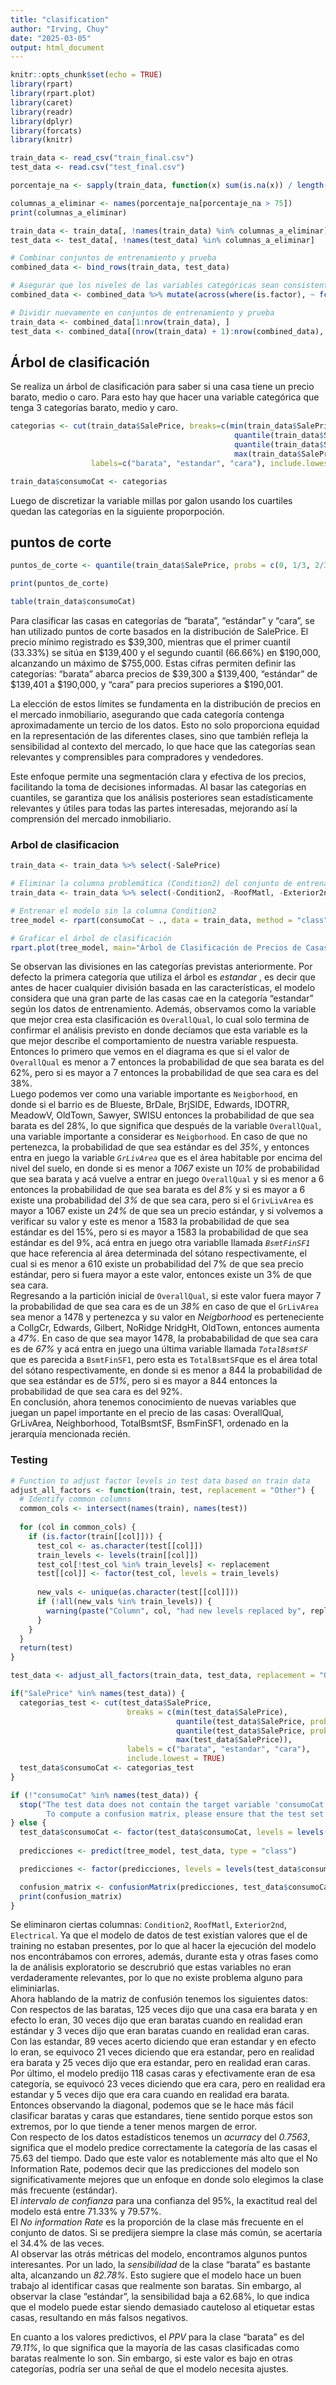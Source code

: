 ```yaml
---
title: "clasification"
author: "Irving, Chuy"
date: "2025-03-05"
output: html_document
---
```


```r
knitr::opts_chunk$set(echo = TRUE)
library(rpart)
library(rpart.plot)
library(caret)
library(readr)
library(dplyr)
library(forcats)
library(knitr)
```

```r
train_data <- read_csv("train_final.csv")
test_data <- read.csv("test_final.csv")

```

```r
porcentaje_na <- sapply(train_data, function(x) sum(is.na(x)) / length(x)) * 100

columnas_a_eliminar <- names(porcentaje_na[porcentaje_na > 75])
print(columnas_a_eliminar)

train_data <- train_data[, !names(train_data) %in% columnas_a_eliminar]
test_data <- test_data[, !names(test_data) %in% columnas_a_eliminar]

# Combinar conjuntos de entrenamiento y prueba
combined_data <- bind_rows(train_data, test_data)

# Asegurar que los niveles de las variables categóricas sean consistentes
combined_data <- combined_data %>% mutate(across(where(is.factor), ~ fct_unify(list(.))))

# Dividir nuevamente en conjuntos de entrenamiento y prueba
train_data <- combined_data[1:nrow(train_data), ]
test_data <- combined_data[(nrow(train_data) + 1):nrow(combined_data), ]

```


## Árbol de clasificación  

Se realiza un árbol de clasificación para saber si una casa tiene un precio barato, medio o caro. Para esto hay que hacer una variable categórica que tenga 3 categorías barato, medio y caro.
```r

categorias <- cut(train_data$SalePrice, breaks=c(min(train_data$SalePrice),
                                                  quantile(train_data$SalePrice, probs = 1/3),
                                                  quantile(train_data$SalePrice, probs = 2/3),
                                                  max(train_data$SalePrice)),
                  labels=c("barata", "estandar", "cara"), include.lowest=TRUE)

train_data$consumoCat <- categorias

```

Luego de discretizar la variable millas por galon usando los cuartiles quedan las categorías en la siguiente proporpoción. 

## puntos de corte
```r
puntos_de_corte <- quantile(train_data$SalePrice, probs = c(0, 1/3, 2/3, 1))

print(puntos_de_corte)

```

```r
table(train_data$consumoCat)
```
Para clasificar las casas en categorías de "barata", "estándar" y "cara", se han utilizado puntos de corte basados en la distribución de SalePrice. El precio mínimo registrado es $39,300, mientras que el primer cuantil (33.33%) se sitúa en $139,400 y el segundo cuantil (66.66%) en $190,000, alcanzando un máximo de $755,000. Estas cifras permiten definir las categorías: "barata" abarca precios de $39,300 a $139,400, "estándar" de $139,401 a $190,000, y "cara" para precios superiores a $190,001.

La elección de estos límites se fundamenta en la distribución de precios en el mercado inmobiliario, asegurando que cada categoría contenga aproximadamente un tercio de los datos. Esto no solo proporciona equidad en la representación de las diferentes clases, sino que también refleja la sensibilidad al contexto del mercado, lo que hace que las categorías sean relevantes y comprensibles para compradores y vendedores.

Este enfoque permite una segmentación clara y efectiva de los precios, facilitando la toma de decisiones informadas. Al basar las categorías en cuantiles, se garantiza que los análisis posteriores sean estadísticamente relevantes y útiles para todas las partes interesadas, mejorando así la comprensión del mercado inmobiliario.


### Arbol de clasificacion
```r
train_data <- train_data %>% select(-SalePrice)
```

```r

# Eliminar la columna problemática (Condition2) del conjunto de entrenamiento
train_data <- train_data %>% select(-Condition2, -RoofMatl, -Exterior2nd, -Electrical)

# Entrenar el modelo sin la columna Condition2
tree_model <- rpart(consumoCat ~ ., data = train_data, method = "class")

# Graficar el árbol de clasificación
rpart.plot(tree_model, main="Árbol de Clasificación de Precios de Casas", extra=102)

```
Se observan las divisiones en las categorías previstas anteriormente. Por defecto la primera categoría que utiliza el árbol es *estandar* , es decir que antes de hacer cualquier división basada en las características, el modelo considera que una gran parte de las casas cae en la categoría "estandar" según los datos de entrenamiento. Además, observamos como la variable que mejor crea esta clasificación es `OverallQual`, lo cual solo termina de confirmar el análisis previsto en donde decíamos que esta variable es la que mejor describe el comportamiento de nuestra variable respuesta. Entonces lo primero que vemos en el diagrama es que si el valor de `OverallQual` es menor a 7 entonces la probabilidad de que sea barata es del 62%, pero si es mayor a 7 entonces la probabilidad de que sea cara es del 38%.  
Luego podemos ver como una variable importante es `Neigborhood`, en donde si el barrio es de Blueste, BrDale, BrjSIDE, Edwards, IDOTRR, MeadowV, OldTown, Sawyer, SWISU entonces la probabilidad de que sea barata es del 28%, lo que significa que después de la variable `OverallQual`, una variable importante a considerar es `Neigborhood`. En caso de que  no pertenezca, la probabilidad de que sea estándar es del *35%*, y entonces entra en juego la variable *`GrLivArea`* que es el área habitable por encima del nivel del suelo, en donde si es menor a *1067* existe un *10%* de probabilidad que sea barata y acá vuelve a entrar en juego `OverallQual` y si es menor a 6 entonces la probabilidad de que sea barata es del *8%* y si es mayor a 6 existe una probabilidad del *3%* de que sea cara, pero si el `GrivLivArea`  es mayor a 1067 existe un *24%* de que sea un precio estándar, y si volvemos a verificar su valor y este es menor a 1583 la probabilidad de que sea estándar es del 15%, pero si es mayor a 1583 la probabilidad de que sea estándar es del 9%, acá entra en juego otra variablle llamada *`BsmtFinSF1`* que hace referencia al área determinada del sótano respectivamente, el cual si es menor a 610 existe un probabilidad del 7% de que sea precio estándar, pero si fuera mayor a este valor, entonces existe un 3% de que sea cara.  
Regresando a la partición inicial de `OverallQual`, si este valor fuera mayor 7 la probabilidad de que sea cara es de un *38%* en caso de que el `GrLivArea` sea menor a 1478 y pertenezca y su valor en *Neigborhood* es perteneciente a CollgCr, Edwards, Gilbert, NoRidge NridgHt, OldTown, entonces aumenta a *47%*. En caso de que sea mayor 1478, la probababilidad de que sea cara es de *67%* y acá entra en juego una última variable llamada *`TotalBsmtSF`* que es parecida a `BsmtFinSF1`, pero esta es `TotalBsmtSF`que es el área total del sótano respectivamente, en donde si es menor a 844 la probabilidad de que sea estándar  es de *51%*, pero si es mayor a 844 entonces la probabilidad de que sea cara es del 92%.  
En conclusión, ahora tenemos conocimiento de nuevas variables que juegan un papel importante en el precio de las casas: OverallQual, GrLivArea, Neighborhood, TotalBsmtSF, BsmFinSF1, ordenado en la jerarquía mencionada recién.

### Testing

```r
# Function to adjust factor levels in test data based on train data
adjust_all_factors <- function(train, test, replacement = "Other") {
  # Identify common columns
  common_cols <- intersect(names(train), names(test))
  
  for (col in common_cols) {
    if (is.factor(train[[col]])) {
      test_col <- as.character(test[[col]])
      train_levels <- levels(train[[col]])
      test_col[!test_col %in% train_levels] <- replacement
      test[[col]] <- factor(test_col, levels = train_levels)
      
      new_vals <- unique(as.character(test[[col]]))
      if (!all(new_vals %in% train_levels)) {
        warning(paste("Column", col, "had new levels replaced by", replacement))
      }
    }
  }
  return(test)
}

test_data <- adjust_all_factors(train_data, test_data, replacement = "Other")

if("SalePrice" %in% names(test_data)) {
  categorias_test <- cut(test_data$SalePrice, 
                          breaks = c(min(test_data$SalePrice),
                                     quantile(test_data$SalePrice, probs = 1/3),
                                     quantile(test_data$SalePrice, probs = 2/3),
                                     max(test_data$SalePrice)),
                          labels = c("barata", "estandar", "cara"),
                          include.lowest = TRUE)
  test_data$consumoCat <- categorias_test
}

if (!"consumoCat" %in% names(test_data)) {
  stop("The test data does not contain the target variable 'consumoCat'. 
        To compute a confusion matrix, please ensure that the test set includes the true labels (e.g., by adding a 'consumoCat' column using the same discretization as the training set).")
} else {
  test_data$consumoCat <- factor(test_data$consumoCat, levels = levels(train_data$consumoCat))
  
  predicciones <- predict(tree_model, test_data, type = "class")

  predicciones <- factor(predicciones, levels = levels(test_data$consumoCat))

  confusion_matrix <- confusionMatrix(predicciones, test_data$consumoCat)
  print(confusion_matrix)
}

```

Se eliminaron ciertas columnas: `Condition2`, `RoofMatl`, `Exterior2nd`, `Electrical`. Ya que el modelo de datos de test existían valores que el de training no estaban presentes, por lo que al hacer la ejecución del modelo nos encontrábamos con errores, además, durante esta y otras fases como la de análisis exploratorio se descrubrió que estas variables no eran verdaderamente relevantes, por lo que no existe problema alguno para eliminiarlas.  
Ahora hablando de la matriz de confusión tenemos los siguientes datos:  
Con respectos de las baratas, 125 veces dijo que una casa era barata y en efecto  lo eran, 30 veces dijo que eran baratas cuando en realidad eran estándar y 3 veces dijo que eran baratas cuando en realidad eran caras.  
Con las estandar, 89 veces acerto diciendo que eran estandar y en efecto lo eran, se equivoco 21 veces diciendo que era estandar, pero en realidad era barata y 25 veces dijo que era estandar, pero en realidad eran caras.  
Por último, el modelo predijo 118 casas caras y efectivamente eran de esa categoría, se equivocó 23 veces diciendo que era cara, pero en realidad era estandar y 5 veces dijo que era cara cuando en realidad era barata.  
Entonces observando la diagonal, podemos que se le hace más fácil clasificar baratas y caras que estandares, tiene sentido porque estos son extremos, por lo que tiende a tener menos margen de error.  
Con respecto de los datos estadísticos tenemos un *acurracy* del *0.7563*, significa que el modelo predice correctamente la categoría de las casas el 75.63 del tiempo. Dado que este valor es notablemente más alto que el No Information Rate, podemos decir que las predicciones del modelo son significativamente mejores que un enfoque en donde solo elegimos la clase más frecuente (estándar).  
El *intervalo de confianza* para una confianza del 95%, la exactitud real del modelo está entre 71.33% y 79.57%.  
El *No information Rate* es la proporción de la clase más frecuente en el conjunto de datos. Si se predijera siempre la clase más común, se acertaría el 34.4% de las veces.  
Al observar las otrás métricas del modelo, encontramos algunos puntos interesantes. Por un lado, la *sensibilidad* de la clase "barata" es bastante alta, alcanzando un *82.78%*. Esto sugiere que el modelo hace un buen trabajo al identificar casas que realmente son baratas. Sin embargo, al observar la clase "estándar", la sensibilidad baja a 62.68%, lo que indica que el modelo puede estar siendo demasiado cauteloso al etiquetar estas casas, resultando en más falsos negativos.

En cuanto a los valores predictivos, el *PPV* para la clase "barata" es del *79.11%*, lo que significa que la mayoría de las casas clasificadas como baratas realmente lo son. Sin embargo, si este valor es bajo en otras categorías, podría ser una señal de que el modelo necesita ajustes. 

##
